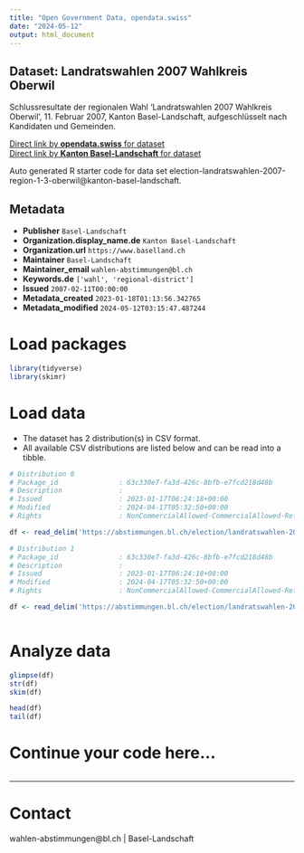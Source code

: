 ```yaml
---
title: "Open Government Data, opendata.swiss"
date: "2024-05-12"
output: html_document
---
```


## Dataset: Landratswahlen 2007 Wahlkreis Oberwil

Schlussresultate der regionalen Wahl 'Landratswahlen 2007 Wahlkreis Oberwil', 11. Februar 2007, Kanton Basel-Landschaft, aufgeschlüsselt nach Kandidaten und Gemeinden.

[Direct link by **opendata.swiss** for dataset](https://opendata.swiss/de/dataset/landratswahlen-2007-wahlkreis-oberwil)<br>
[Direct link by **Kanton Basel-Landschaft** for dataset](https://abstimmungen.bl.ch/election/landratswahlen-2007-region-1-3-oberwil/data)

Auto generated R starter code for data set election-landratswahlen-2007-region-1-3-oberwil@kanton-basel-landschaft.

## Metadata

- **Publisher** `Basel-Landschaft`
- **Organization.display_name.de** `Kanton Basel-Landschaft`
- **Organization.url** `https://www.baselland.ch`
- **Maintainer** `Basel-Landschaft`
- **Maintainer_email** `wahlen-abstimmungen@bl.ch`
- **Keywords.de** `['wahl', 'regional-district']`
- **Issued** `2007-02-11T00:00:00`
- **Metadata_created** `2023-01-18T01:13:56.342765`
- **Metadata_modified** `2024-05-12T03:15:47.487244`


# Load packages

```r

library(tidyverse)
library(skimr)

```

# Load data

-   The dataset has 2 distribution(s) in CSV format.
-   All available CSV distributions are listed below and can be read into a tibble.

```r

# Distribution 0
# Package_id               : 63c330e7-fa3d-426c-8bfb-e7fcd218d48b
# Description              : 
# Issued                   : 2023-01-17T06:24:18+00:00
# Modified                 : 2024-04-17T05:32:50+00:00
# Rights                   : NonCommercialAllowed-CommercialAllowed-ReferenceRequired

df <- read_delim('https://abstimmungen.bl.ch/election/landratswahlen-2007-region-1-3-oberwil/data-parties-csv')

# Distribution 1
# Package_id               : 63c330e7-fa3d-426c-8bfb-e7fcd218d48b
# Description              : 
# Issued                   : 2023-01-17T06:24:18+00:00
# Modified                 : 2024-04-17T05:32:50+00:00
# Rights                   : NonCommercialAllowed-CommercialAllowed-ReferenceRequired

df <- read_delim('https://abstimmungen.bl.ch/election/landratswahlen-2007-region-1-3-oberwil/data-csv')



```

# Analyze data

```r

glimpse(df)
str(df)
skim(df)

head(df)
tail(df)

```

# Continue your code here...

```r

```

------------------------------------------------------------------------

# Contact

wahlen-abstimmungen@bl.ch | Basel-Landschaft
